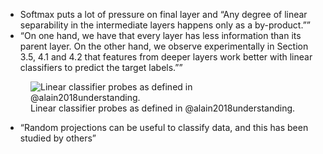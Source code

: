 - Softmax puts a lot of pressure on final layer and "Any degree of linear separability in the intermediate layers happens only as a by-product.""
- "On one hand, we have that every layer has less information than its parent layer. On the other hand, we observe experimentally in Section 3.5, 4.1 and 4.2 that features from deeper layers work better with linear classifiers to predict the target labels.""

![Linear classifier probes as defined in @alain2018understanding.](www/probes.png)

- "Random projections can be useful to classify data, and this has been studied by others"